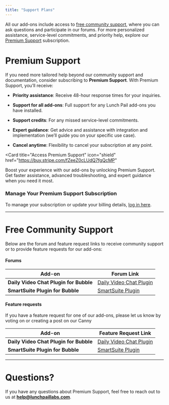 ```yaml
---
title: "Support Plans"
---
```


All our add-ons include access to [free community support](#free-community-support), where you can ask questions and participate in our forums. For more personalized assistance, service-level commitments, and priority help, explore our [Premium Support](#premium-support) subscription.

# Premium Support

If you need more tailored help beyond our community support and documentation, consider subscribing to **Premium Support**. With Premium Support, you’ll receive:

- **Priority assistance**: Receive 48-hour response times for your inquiries.

- **Support for all add-ons**: Full support for any Lunch Pail add-ons you have installed.

- **Support credits**: For any missed service-level commitments.

- **Expert guidance**: Get advice and assistance with integration and implementation (we’ll guide you on your specific use case).

- **Cancel anytime**: Flexibility to cancel your subscription at any point.

<Card
  title="Access Premium Support"
  icon="shield"
  href="https://buy.stripe.com/fZeeZ0cLUdQ7fgQcMP"
>
Boost your experience with our add-ons by unlocking Premium Support. Get faster assistance, advanced troubleshooting, and expert guidance when you need it most.

</Card>

### Manage Your Premium Support Subscription

To manage your subscription or update your billing details, [log in here](https://billing.stripe.com/p/login/cN2cO37xGbhu9zi7ss).

---

# Free Community Support

Below are the forum and feature request links to receive community support or to provide feature requests for our add-ons:

#### Forums

| **Add-on**                             | **Forum Link**                                                                                  |
| -------------------------------------- | ----------------------------------------------------------------------------------------------- |
| **Daily Video Chat Plugin for Bubble** | [Daily Video Chat Plugin](https://forum.bubble.io/t/new-free-plugin-daily-video-chat/153885)    |
| **SmartSuite Plugin for Bubble**       | [SmartSuite Plugin](https://forum.bubble.io/t/integrating-smartsuite-data-with-bubble/296388/2) |

#### Feature requests

If you have a feature request for one of our add-ons, please let us know by voting on or creating a post on our Canny

| **Add-on**                             | **Feature Request Link**                                                                                                  |
| -------------------------------------- | ------------------------------------------------------------------------------------------------------------------------- |
| **Daily Video Chat Plugin for Bubble** | [Daily Video Chat Plugin](https://lunchpaillabs.canny.io/feature-requests?selectedCategory=daily-video-plugin-for-bubble) |
| **SmartSuite Plugin for Bubble**       | [SmartSuite Plugin](https://lunchpaillabs.canny.io/feature-requests?selectedCategory=smartsuite-plugin-for-bubble)        |

---

# Questions?

If you have any questions about Premium Support, feel free to reach out to us at **[help@lunchpaillabs.com](mailto:help@lunchpaillabs.com)**.
